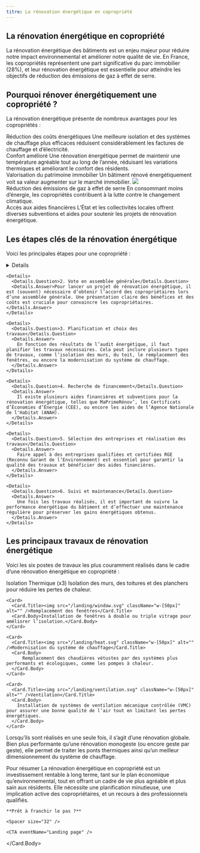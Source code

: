 ```yaml
---
titre: La rénovation énergétique en copropriété
---
```



## La rénovation énergétique en copropriété

<div className="grid grid-cols-[1fr_minmax(100px,_272px)] gap-8">
  <div>
    La rénovation énergétique des bâtiments est un enjeu majeur pour réduire notre impact environnemental et améliorer notre qualité de vie. 
    En France, les copropriétés représentent une part significative du parc immobilier (28%), et leur rénovation énergétique est essentielle pour atteindre les objectifs de réduction des émissions de gaz à effet de serre. 
  </div>

  <img src="/landing/house-diagram.svg" className="max-w-[272px]" alt=""/>

</div>

<Spacer size="32" />

## Pourquoi rénover énergétiquement une copropriété ?

La rénovation énergétique présente de nombreux avantages pour les copropriétés&nbsp;:

<div className="grid grid-col-1 md:grid-cols-3 mt-2 gap-8 place-content-center">
  <Card>
    <Card.Title><img src="/landing/environment.svg" className="w-[80px] h-[80px]" alt=""/><br/>Réduction des coûts énergétiques</Card.Title>
    <Card.Body>
      Une meilleure isolation et des systèmes de chauffage plus efficaces réduisent considérablement les factures de chauffage et d’électricité.
    </Card.Body>
  </Card>

  <Card>
    <Card.Title><img src="/landing/confort.svg" className="w-[80px] h-[80px]" alt=""/><br/>Confort amélioré</Card.Title>
    <Card.Body>
      Une rénovation énergétique permet de maintenir une température agréable tout au long de l’année, réduisant les variations thermiques et améliorant le confort des résidents.
    </Card.Body>
  </Card>
    
  <Card>
    <Card.Title><img src="/landing/house.svg" className="w-[80px] h-[80px]" alt=""/><br/>Valorisation du patrimoine immobilier</Card.Title>
    <Card.Body>
      Un bâtiment rénové énergétiquement voit sa valeur augmenter sur le marché immobilier.
    </Card.Body>
  </Card>

  <Card>
    <Card.Title><img src="/landing/leaf.svg" className="w-[80px] h-[80px]"/><br/>Réduction des émissions de gaz à effet de serre</Card.Title>
    <Card.Body>
      En consommant moins d’énergie, les copropriétés contribuent à la lutte contre le changement climatique.
    </Card.Body>
  </Card>

  <Card>
    <Card.Title><img src="/landing/money.svg" className="w-[80px] h-[80px]" alt=""/><br/>Accès aux aides financières</Card.Title>
    <Card.Body>
      L’État et les collectivités locales offrent diverses subventions et aides pour soutenir les projets de rénovation énergétique.
    </Card.Body>
  </Card>

  <div className="hidden max-w-[100px] md:flex items-center">
    <PacoupixImage />
  </div>
</div>

<Spacer size="32" />

## Les étapes clés de la rénovation énergétique

Voici les principales étapes pour une copropriété :

<div className="grid grid-col-1 md:grid-cols-[1fr_minmax(100px,_200px)] gap-8">
  <div className="space-y-8">
    <Details>
      <Details.Question>1. Réalisation d'un audit énergétique</Details.Question>
      <Details.Answer>
        Un audit énergétique est une analyse approfondie de la performance énergétique du bâtiment. Il identifie les sources de déperdition de chaleur et propose des solutions pour améliorer l’efficacité énergétique.
      </Details.Answer> 
    </Details>

    <Details>
      <Details.Question>2. Vote en assemblée générale</Details.Question>
      <Details.Answer>Pour lancer un projet de rénovation énergétique, il est (souvent) nécessaire d’obtenir l’accord des copropriétaires lors d’une assemblée générale. Une présentation claire des bénéfices et des coûts est cruciale pour convaincre les copropriétaires.</Details.Answer>
    </Details>

    <Details>
      <Details.Question>3. Planification et choix des travaux</Details.Question>
      <Details.Answer>
        En fonction des résultats de l’audit énergétique, il faut planifier les travaux nécessaires. Cela peut inclure plusieurs types de travaux, comme l’isolation des murs, du toit, le remplacement des fenêtres, ou encore la modernisation du système de chauffage.
      </Details.Answer>
    </Details>

    <Details>
      <Details.Question>4. Recherche de financement</Details.Question>
      <Details.Answer>
        Il existe plusieurs aides financières et subventions pour la rénovation énergétique, telles que MaPrimeRénov’, les Certificats d’Économies d’Énergie (CEE), ou encore les aides de l’Agence Nationale de l'Habitat (ANAH).
      </Details.Answer>
    </Details>

    <Details>
      <Details.Question>5. Sélection des entreprises et réalisation des travaux</Details.Question>
      <Details.Answer>
        Faire appel à des entreprises qualifiées et certifiées RGE (Reconnu Garant de l’Environnement) est essentiel pour garantir la qualité des travaux et bénéficier des aides financières.
      </Details.Answer>
    </Details>

    <Details>
      <Details.Question>6. Suivi et maintenance</Details.Question>
      <Details.Answer>
        Une fois les travaux réalisés, il est important de suivre la performance énergétique du bâtiment et d’effectuer une maintenance régulière pour préserver les gains énergétiques obtenus.
      </Details.Answer>
    </Details>
  </div>

  <div className="hidden md:flex items-center">
    <BuildingImage />
  </div>
  
</div>

<Spacer size="32"/>

## Les principaux travaux de rénovation énergétique

Voici les six postes de travaux les plus couramment réalisés dans le cadre d’une rénovation énergétique en copropriété :

<div className="grid grid-cols-2 mt-2 gap-8">
    <Card>
      <Card.Title><img src="/landing/thermometer.svg" className="w-[50px]" alt="" />Isolation Thermique (x3)</Card.Title>
      <Card.Body>Isolation des murs, des toitures et des planchers pour réduire les pertes de chaleur.</Card.Body>
    </Card>

    <Card>
      <Card.Title><img src="/landing/window.svg" className="w-[50px]" alt="" />Remplacement des fenêtres</Card.Title>
      <Card.Body>Installation de fenêtres à double ou triple vitrage pour améliorer l’isolation.</Card.Body>
    </Card>

    <Card>
      <Card.Title><img src="/landing/heat.svg" className="w-[50px]" alt="" />Modernisation du système de chauffage</Card.Title>
      <Card.Body>
          Remplacement des chaudières vétustes par des systèmes plus performants et écologiques, comme les pompes à chaleur.
      </Card.Body>
    </Card>

    <Card>
      <Card.Title><img src="/landing/ventilation.svg" className="w-[50px]" alt="" />Ventilation</Card.Title>
      <Card.Body>
        Installation de systèmes de ventilation mécanique contrôlée (VMC) pour assurer une bonne qualité de l’air tout en limitant les pertes énergétiques.
      </Card.Body>
    </Card>
  </div>

<Spacer size="32" />

Lorsqu’ils sont réalisés en une seule fois, il s’agit d’une rénovation globale. Bien plus performante qu’une rénovation monogeste (ou encore geste par geste), elle permet de traiter les ponts thermiques ainsi qu’un meilleur dimensionnement du système de chauffage. 

<Spacer size="32" />

<Card>
  <Card.Title>Pour résumer</Card.Title>
  <Card.Body>
    La rénovation énergétique en copropriété est un investissement rentable à long terme, tant sur le plan économique qu’environnemental, tout en offrant un cadre de vie plus agréable et plus sain aux résidents. Elle nécessite une planification minutieuse, une implication active des copropriétaires, et un recours à des professionnels qualifiés. 

    **Prêt à franchir le pas ?**

    <Spacer size="32" />
      
    <CTA eventName="Landing page" />
  </Card.Body>
</Card>
